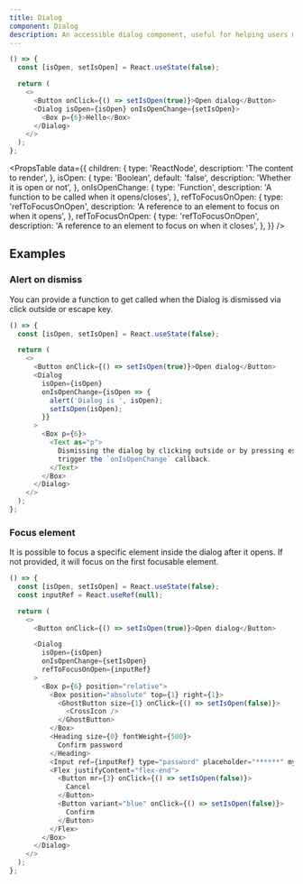 ```yaml
---
title: Dialog
component: Dialog
description: An accessible dialog component, useful for helping users make decisions and to display critical information.
---
```


```js live removeFragment
() => {
  const [isOpen, setIsOpen] = React.useState(false);

  return (
    <>
      <Button onClick={() => setIsOpen(true)}>Open dialog</Button>
      <Dialog isOpen={isOpen} onIsOpenChange={setIsOpen}>
        <Box p={6}>Hello</Box>
      </Dialog>
    </>
  );
};
```

<PropsTable
  data={{
    children: {
      type: 'ReactNode',
      description: 'The content to render',
    },
    isOpen: {
      type: 'Boolean',
      default: 'false',
      description: 'Whether it is open or not',
    },
    onIsOpenChange: {
      type: 'Function',
      description: 'A function to be called when it opens/closes',
    },
    refToFocusOnOpen: {
      type: 'refToFocusOnOpen',
      description: 'A reference to an element to focus on when it opens',
    },
    refToFocusOnOpen: {
      type: 'refToFocusOnOpen',
      description: 'A reference to an element to focus on when it closes',
    },
  }}
/>

## Examples

### Alert on dismiss

You can provide a function to get called when the Dialog is dismissed via click outside or escape key.

```js live removeFragment
() => {
  const [isOpen, setIsOpen] = React.useState(false);

  return (
    <>
      <Button onClick={() => setIsOpen(true)}>Open dialog</Button>
      <Dialog
        isOpen={isOpen}
        onIsOpenChange={isOpen => {
          alert('Dialog is ', isOpen);
          setIsOpen(isOpen);
        }}
      >
        <Box p={6}>
          <Text as="p">
            Dismissing the dialog by clicking outside or by pressing escape will
            trigger the `onIsOpenChange` callback.
          </Text>
        </Box>
      </Dialog>
    </>
  );
};
```

### Focus element

It is possible to focus a specific element inside the dialog after it opens. If not provided, it will focus on the first focusable element.

```js live removeFragment
() => {
  const [isOpen, setIsOpen] = React.useState(false);
  const inputRef = React.useRef(null);

  return (
    <>
      <Button onClick={() => setIsOpen(true)}>Open dialog</Button>

      <Dialog
        isOpen={isOpen}
        onIsOpenChange={setIsOpen}
        refToFocusOnOpen={inputRef}
      >
        <Box p={6} position="relative">
          <Box position="absolute" top={1} right={1}>
            <GhostButton size={1} onClick={() => setIsOpen(false)}>
              <CrossIcon />
            </GhostButton>
          </Box>
          <Heading size={0} fontWeight={500}>
            Confirm password
          </Heading>
          <Input ref={inputRef} type="password" placeholder="******" my={4} />
          <Flex justifyContent="flex-end">
            <Button mr={3} onClick={() => setIsOpen(false)}>
              Cancel
            </Button>
            <Button variant="blue" onClick={() => setIsOpen(false)}>
              Confirm
            </Button>
          </Flex>
        </Box>
      </Dialog>
    </>
  );
};
```
